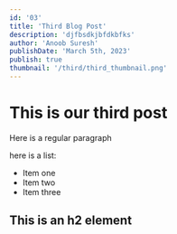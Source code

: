 ```yaml
---
id: '03'
title: 'Third Blog Post'
description: 'djfbsdkjbfdkbfks'
author: 'Anoob Suresh'
publishDate: 'March 5th, 2023'
publish: true
thumbnail: '/third/third_thumbnail.png'
---
```


# This is our third post

Here is a regular paragraph

here is a list:

- Item one
- Item two
- Item three

## This is an h2 element